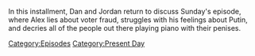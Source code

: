 {{DEFAULTSORT:
    #_EPISODE_0872:November 26, 2023
}}{{Episode
    | title           = November 26, 2023
    | caption         = Listen to this episode on [https://knowledgefight.libsyn.com/872-november-26-2023 Libsyn], Read the [[Transcript/872: November 26, 2023|Unofficial Transcript]]
    | episodeNumber   = 872
    | length          = 01:46:30
    | airDate         = November 29, 2023
    | coverageDate    = November 26, 2023
    | episodeType     = [[:Category:Present Day|Present Day]]
    | appearance      = [[Barack Obama]], [[Mitt Romney]], [[Vladimir Putin]], [[Donald Trump]]
    | previousEpisode = [[Taking A Lil' Breaky]]
    | nextEpisode     = [[873: March 24, 2004]]
}}

{{Stub}}

In this installment, Dan and Jordan return to discuss Sunday's episode, where Alex lies about voter fraud, struggles with his feelings about Putin, and decries all of the people out there playing piano with their penises.

[[Category:Episodes]]
[[Category:Present Day]]
